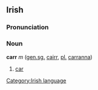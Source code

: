==Irish==
===Pronunciation===
{{IPA|[kaːr]}}
===Noun===
'''carr''' ''m'' ([[genitive|gen.]][[singular|sg.]] [[cairr]], [[plural|pl.]] [[carranna]])
#[[car]]

[[Category:Irish language]]